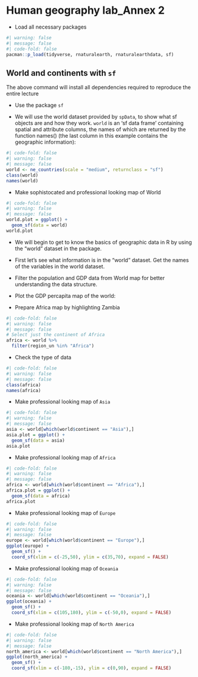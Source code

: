 # Human geography lab_Annex 2

-   Load all necessary packages

```r
#| warning: false
#| message: false
#| code-fold: false
pacman::p_load(tidyverse, rnaturalearth, rnaturalearthdata, sf)
```

## World and continents with `sf`

The above command will install all dependencies required to reproduce the entire lecture

-   Use the package `sf`

-   We will use the world dataset provided by `spData`, to show what sf objects are and how they work. `world` is an 'sf data frame' containing spatial and attribute columns, the names of which are returned by the function names() (the last column in this example contains the geographic information):

```r
#| code-fold: false
#| warning: false
#| message: false
world <- ne_countries(scale = "medium", returnclass = "sf")
class(world)
names(world)
```

-   Make sophistocated and professional looking map of World

```r
#| code-fold: false
#| warning: false
#| message: false
world.plot = ggplot() +               
  geom_sf(data = world)
world.plot 
```

-   We will begin to get to know the basics of geographic data in R by using the "world" dataset in the package.

-   First let's see what information is in the "world" dataset. Get the names of the variables in the world dataset.

-   Filter the population and GDP data from World map for better understanding the data structure.

-   Plot the GDP percapita map of the world:

-   Prepare Africa map by highlighting Zambia

```r
#| code-fold: false
#| warning: false
#| message: false
# Select just the continent of Africa
africa <- world %>% 
  filter(region_un %in% "Africa")
```

-   Check the type of data

```r
#| code-fold: false
#| warning: false
#| message: false
class(africa)
names(africa)
```

-   Make professional looking map of `Asia`

```r
#| code-fold: false
#| warning: false
#| message: false
asia <- world[which(world$continent == "Asia"),]
asia.plot = ggplot() +               
  geom_sf(data = asia)  
asia.plot 
```

-   Make professional looking map of `Africa`

```r
#| code-fold: false
#| warning: false
#| message: false
africa <- world[which(world$continent == "Africa"),]
africa.plot = ggplot() +               
  geom_sf(data = africa)  
africa.plot 
```

-   Make professional looking map of `Europe`

```r
#| code-fold: false
#| warning: false
#| message: false
europe <- world[which(world$continent == "Europe"),]
ggplot(europe) +
  geom_sf() +
  coord_sf(xlim = c(-25,50), ylim = c(35,70), expand = FALSE)
```

-   Make professional looking map of `Oceania`

```r
#| code-fold: false
#| warning: false
#| message: false
oceania <- world[which(world$continent == "Oceania"),]
ggplot(oceania) +
  geom_sf() +
  coord_sf(xlim = c(105,180), ylim = c(-50,0), expand = FALSE)
```

-   Make professional looking map of `North America`

```r
#| code-fold: false
#| warning: false
#| message: false
north_america <- world[which(world$continent == "North America"),]
ggplot(north_america) +
  geom_sf() +
  coord_sf(xlim = c(-180,-15), ylim = c(0,90), expand = FALSE)
```
